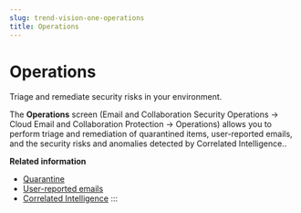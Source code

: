 ```yaml
---
slug: trend-vision-one-operations
title: Operations
---
```

# Operations

Triage and remediate security risks in your environment.

The **Operations** screen (Email and Collaboration Security Operations → Cloud Email and Collaboration Protection → Operations) allows you to perform triage and remediation of quarantined items, user-reported emails, and the security risks and anomalies detected by Correlated Intelligence..

**Related information**

- [Quarantine](quarantine.md "Delete or restore the items quarantined for violating scanning policies.")
- [User-reported emails](user-reported-emails.mdx)
- [Correlated Intelligence](correlated-intelligence-cloud-apps.md "Check the security risks and anomalies identified by correlating signals across different sources. Understand the reasons behind the detections.")
:::
